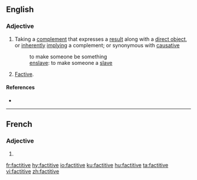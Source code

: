 ==English==

===Adjective===
{{en-adj|-}}

# {{lb|en|linguistics|of a verb}} Taking a [[complement]] that expresses a [[result]] along with a [[direct object]], or [[inherently]] [[imply]]ing a complement; or synonymous with [[causative]]
#: to make someone be something
#: [[enslave]]: to make someone a [[slave]]
# {{lb|en|linguistics|rare|of a verb}} [[factive|Factive]].

====References====
* {{R:OED Online|title=factitive|code=67508|part of speech=adj. and n|date=April 2016}}

----

==French==

===Adjective===
{{fr-adj-form}}

# {{feminine singular of|factitif|lang=fr}}

[[fr:factitive]]
[[hy:factitive]]
[[io:factitive]]
[[ku:factitive]]
[[hu:factitive]]
[[ta:factitive]]
[[vi:factitive]]
[[zh:factitive]]